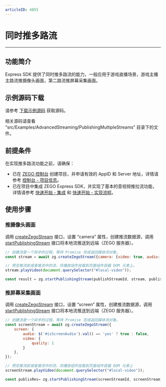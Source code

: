 ```yaml
---
articleID: 4855
---
```

# 同时推多路流

- - -

## 功能简介

Express SDK 提供了同时推多路流的能力，一般应用于游戏直播场景，游戏主播主路流推摄像头画面，第二路流推屏幕采集画面。

## 示例源码下载

请参考 [下载示例源码](!DownloadDemo/DownloadDemo) 获取源码。

相关源码请查看 “src/Examples/AdvancedStreaming/PublishingMultipleStreams” 目录下的文件。

## 前提条件

在实现推多路流功能之前，请确保：

- 已在 [ZEGO 控制台](https://console.zego.im) 创建项目，并申请有效的 AppID 和 Server 地址，详情请参考 [控制台 - 项目信息](https://doc-zh.zego.im/article/12107)。
- 已在项目中集成 ZEGO Express SDK，并实现了基本的音视频推拉流功能，详情请参考 [快速开始 - 集成](!ExpressVideoSDK-Integration/SDK_Integration) 和 [快速开始 - 实现流程](!ExpressVideoSDK-Integration/Solution_Implementation)。

## 使用步骤

### 推摄像头画面

调用 [createZegoStream](@createZegoStream) 接口，设置 “camera” 属性，创建推流数据源，调用 [startPublishingStream](@startPublishingStream) 接口将本地流推送到远端（ZEGO 服务器）。

```javascript
// 创建流是一个异步的过程，等待 Promise 完成返回媒体流对象。  
const stream = await zg.createZegoStream({camera: {video: true, audio: true}});

// 预览推流前或者推流中的流，将播放组件挂载到页面组件容器 DOM 元素上。
stream.playVideo(document.querySelector("#local-video"));

const result = zg.startPublishingStream(publishStreamId, stream, publishOption);
```

### 推屏幕采集画面

调用 [createZegoStream](@createZegoStream) 接口，设置 “screen” 属性，创建推流数据源，调用 [startPublishingStream](@startPublishingStream) 接口将本地流推送到远端（ZEGO 服务器）。

```javascript
// 创建流是一个异步的过程，等待 Promise 完成返回媒体流对象。 
const screenStream = await zg.createZegoStream({
    screen: {
        audio: $('#isScreenAudio').val() == 'yes' ? true : false,
        video: {
            quality: 1
        }
    },
});

// 预览推流前或者推流中的流，将播放组件挂载到页面组件容器 DOM 元素上
screenStream.playVideo(document.querySelector("#local-video"));

const publisRes= zg.startPublishingStream(screenStreamId, screenStream);
```
